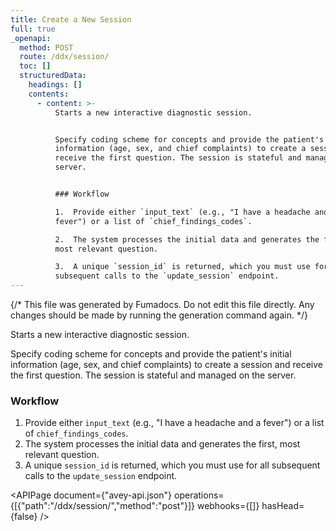 ```yaml
---
title: Create a New Session
full: true
_openapi:
  method: POST
  route: /ddx/session/
  toc: []
  structuredData:
    headings: []
    contents:
      - content: >-
          Starts a new interactive diagnostic session.


          Specify coding scheme for concepts and provide the patient's initial
          information (age, sex, and chief complaints) to create a session and
          receive the first question. The session is stateful and managed on the
          server.


          ### Workflow

          1.  Provide either `input_text` (e.g., "I have a headache and a
          fever") or a list of `chief_findings_codes`.

          2.  The system processes the initial data and generates the first,
          most relevant question.

          3.  A unique `session_id` is returned, which you must use for all
          subsequent calls to the `update_session` endpoint.
---
```


{/* This file was generated by Fumadocs. Do not edit this file directly. Any changes should be made by running the generation command again. */}

Starts a new interactive diagnostic session.

Specify coding scheme for concepts and provide the patient's initial information (age, sex, and chief complaints) to create a session and receive the first question. The session is stateful and managed on the server.

### Workflow
1.  Provide either `input_text` (e.g., "I have a headache and a fever") or a list of `chief_findings_codes`.
2.  The system processes the initial data and generates the first, most relevant question.
3.  A unique `session_id` is returned, which you must use for all subsequent calls to the `update_session` endpoint.

<APIPage document={"avey-api.json"} operations={[{"path":"/ddx/session/","method":"post"}]} webhooks={[]} hasHead={false} />
